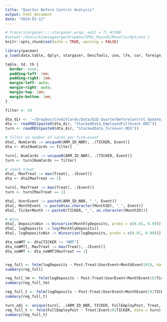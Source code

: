 ```yaml
---
title: "Quarter Before Control Analysis"
output: html_document
date: "2024-03-12"
---
```


```r
# trace(stargazer:::.stargazer.wrap, edit = T) #7100
#setwd('/Users/kimmiegeorge/Dropbox/SPAC_Round3/Results/Options')
knitr::opts_chunk$set(echo = TRUE, warning = FALSE)

library(pacman)
p_load(data.table, dplyr, stargazer, DescTools, zoo, lfe, car, foreign, MASS, konfound, car, ppcor, lubridate, ggplot2, fwildclusterboot, fixest, Hmisc, gridExtra)


```

```css

table, td, th {
  border: none;
  padding-left: 1em;
  padding-right: 1em;
  margin-left: auto;
  margin-right: auto;
  margin-top: 1em;
  margin-bottom: 1em;
}

```

```r

filter <- 50

dta_dir <- '~/Dropbox/CreditCards/Data/DiD_QuarterBeforeControl_Update/'
dta <- readRDS(paste0(dta_dir, "StackedData_EmployedFullEvent.RDS"))
turn <- readRDS(paste0(dta_dir, "StackedData_Turnover.RDS"))

# filter on number of cards per firm-event 
dta[, NumCards := uniqueN(ARM_ID_NBR), .(TICKER, Event)]
dta <- dta[NumCards >= filter]

turn[, NumCards := uniqueN(ARM_ID_NBR), .(TICKER, Event)]
turn <- turn[NumCards >= filter]

# check treat 
dta[, MaxTreat := max(Treat), .(Event)]
dta <- dta[MaxTreat == 1]

turn[, MaxTreat := max(Treat), .(Event)]
turn <- turn[MaxTreat == 1]
```

```r
dta[, UserEvent := paste0(ARM_ID_NBR, "_", Event)]
dta[, MonthEvent := paste0(as.character(MonthID), "_", Event)]
dta[, TickerMonth := paste0(TICKER, "_", as.character(MonthID))]
```

```r

# Wins
dta[, DepositsWin := Winsorize(MonthlyDeposits, probs = c(0.01, 0.99))]
dta[, logDeposits := log(MonthlyDeposits)]
dta[, logDepositsWin := Winsorize(logDeposits, probs = c(0.01, 0.99))]

```

```r

dta_noWMT <- dta[TICKER != "WMT"]
dta_noWMT[, MaxTreat := max(Treat), .(Event)]
dta_noWMT <- dta_noWMT[MaxTreat == 1]


reg_full <- felm(logDeposits ~ Post:Treat|UserEvent+MonthEvent|0|0, data = dta)
summary(reg_full)

reg_full_tm <- felm(logDeposits ~ Post:Treat|UserEvent+MonthEvent|0|TickerMonth, data = dta_noWMT)
summary(reg_full_tm)

reg_full_t <- felm(logDeposits ~ Post:Treat|UserEvent+MonthEvent|0|TICKER + MonthID, data = dta)
summary(reg_full_t)

turn_adj <- unique(turn[, .(ARM_ID_NBR, TICKER, FullEmployPost, Treat, Event)])
reg_full_t <- felm(FullEmployPost ~ Treat|Event|0|TICKER, data = turn)
summary(reg_full_t)

```

